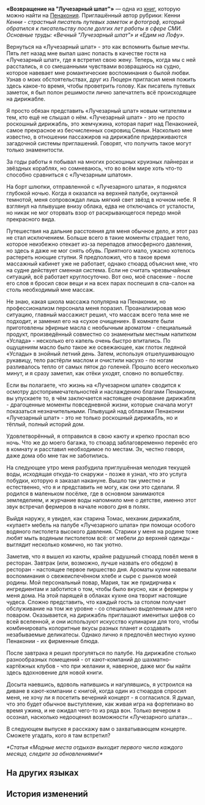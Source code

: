 {{Книга Инфобокс
|id           = 363
|Название     = «Возвращение на "Лучезарный шпат"»
|Изображение  = Item Penacony Readable 4.png
|Мир          = Пенакония
|Томов        = 1
|Автор        = <!--нужно добавить-->
|Описание     = Первая статья из рубрики блогера-путешественника, в которой описывается его путешествие на «Лучезарном шпате».
|Том1         = {{tx}}
|Источник1    = {{tx|Отсутствует источник}}
|Персонажи    = 
|Фракции      = 
}}
'''«Возвращение на "Лучезарный шпат"»''' — одна из [[Книги|книг]], которую можно найти на [[Пенакония]].
<!--
==Получение==
<gallery>
Книга НАЗВАНИЕ.png|НАЗВАНИЕ
Локация НАЗВАНИЕ.png|Расположение на карте. Ближайший пространственный якорь «[[НАЗВАНИЕ]]»
</gallery>
-->
Приглашённый автор рубрики: Кенни<br />
''Кенни - страстный писатель путевых заметок и фотограф, который обратился к писательству после долгих лет работы в сфере СМИ. Основные труды: «Вечный "Лучезарный шпат"» и «Едим на Лофу».''

Вернуться на «Лучезарный шпат» - это как вспомнить былые мечты. Пять лет назад мне выпал шанс попасть в качестве гостя на «Лучезарный шпат», где я встретил свою жену. Теперь, когда мы с ней расстались, я со смешанными чувствами возвращаюсь на судно, которое навевает мне романтические воспоминания о былой любви. Узнав о моих обстоятельствах, друг из Люцерн пригласил меня пожить здесь какое-то время, чтобы проветрить голову. Как писатель путевых заметок, я был полон решимости лично запечатлеть всё происходящее на дирижабле.

Я просто обязан представить «Лучезарный шпат» новым читателям и тем, кто ещё не слышал о нём. «Лучезарный шпат» - это не просто роскошный дирижабль, это жемчужина, которая парит над Пенаконией, самое прекрасное из бесчисленных сокровищ Семьи. Насколько мне известно, в отношении пассажиров на дирижабле придерживаются загадочной системы приглашений. Говорят, что получить такое могут только знаменитости.

За годы работы я побывал на многих роскошных круизных лайнерах и звёздных кораблях, но сомневаюсь, что во всём мире хоть что-то способно сравниться с «Лучезарным шпатом».

На борт шлюпки, отправленной с «Лучезарного шпата», я поднялся глубокой ночью. Когда я оказался на верхней палубе, окутанной темнотой, меня сопровождал лишь мягкий свет звёзд в ночном небе. Я взглянул на плывущие внизу облака, едва не отключаясь от усталости, но никак не мог оторвать взор от раскрывающегося передо мной прекрасного вида.

Путешествия на дальние расстояния для меня обычное дело, и этот раз не стал исключением. Больше всего в такие моменты страдает тело, которое неизбежно отекает из-за перепадов атмосферного давления, но здесь я даже не мог снять обувь. Приятного мало, ужасно хотелось растереть ноющие ступни. Я предположил, что в такое время массажный кабинет уже не работает, однако стюард объяснил мне, что на судне действует сменная система. Если не считать чрезвычайных ситуаций, всё работает круглосуточно. Вот оно, моё спасение - после его слов я бросил свои вещи и на всех парах поспешил в спа-салон на столь необходимый мне массаж.

Не знаю, какая школа массажа популярна на Пенаконии, но профессионализм персонала меня поразил. Проанализировав мою ситуацию, главный массажист решил, что массаж всего тела мне не подходит, и заменил его на «сухое очищение». В комнате были приготовлены эфирные масла с необычным ароматом - специальный продукт, произведённый совместно со знаменитым местным напитком «Услада» - несколько его капель очень быстро впитались. По ощущениям масло было такое же освежающее, как глоток ледяной «Услады» в знойный летний день. Затем, используя отшелушивающую рукавицу, тело растёрли маслом и очистили насухо - по ногам разливалось тепло от самых пяток до голеней. Прошло всего несколько минут, и я сразу заметил, как отёки уходят, словно по волшебству.

Если вы полагаете, что жизнь на «Лучезарном шпате» сводится к осмотру достопримечательностей и наслаждению благами Пенаконии, вы упускаете то, в чём заключается настоящее очарование дирижабля - драгоценные моменты повседневной жизни, которые сначала могут показаться незначительными. Плывущий над облаками Пенаконии «Лучезарный шпат» - это не только роскошный дирижабль, но и тёплый, полный историй дом.

Удовлетворённый, я отправился в свою каюту и крепко проспал всю ночь. Что же до моего багажа, то стюард заблаговременно перенёс его в комнату и расставил необходимое по местам. Эх, честно говоря, даже дома обо мне так не заботились.

На следующее утро меня разбудила приглушённая мелодия текущей воды, исходящая откуда-то снаружи - позже я узнал, что это услуга побудки, которую я заказал накануне. Вышло так уместно и естественно, что я и представить не могу, как они это сделали. Я родился в маленьком посёлке, где в основном занимаются земледелием, и журчание воды напомнило мне о детстве, именно этот звук встречал фермеров в начале нового дня в полях.

Выйдя наружу, я увидел, как старина Томас, механик дирижабля, «купает» мебель на палубе «Лучезарного шпата» при помощи особого водяного пистолета высокого давления. Старики у меня на родине тоже любят мыть водяным пистолетом всё: от мебели до верхней одежды - выглядит несколько комично, но так уютно.

Заметив, что я вышел из каюты, крайне радушный стюард повёл меня в ресторан. Завтрак (или, возможно, лучше назвать его обедом) в ресторан - настоящее первое пиршество дня. Ароматы кухни навевали воспоминания о свежеиспечённом хлебе и сыре с рынков моей родины. Мой персональный повар, Мария, так же придирчива к ингредиентам и заботится о том, чтобы было вкусно, как и фермеры у меня дома. На этой парящей в облаках кухне она творит настоящие чудеса. Сложно представить, что каждый гость за столом получает обслуживание на том же уровне - со специально выделенным для него поваром. Оказывается, на дирижабль приглашают именитых шефов со всей вселенной, и они используют искусство кулинарии для того, чтобы комбинировать колоритные вкусы разных планет и создавать незабываемые деликатесы. Однако лично я предпочёл местную кухню Пенаконии - их фирменные блюда.

После завтрака я решил прогуляться по палубе. На дирижабле столько разнообразных помещений - от кают-компаний до шахматно-картёжных клубов - что при желании я, наверное, даже мог бы найти здесь вдохновение для новой книги.

Досыта наевшись, вдоволь напившись и нагулявшись, я устроился на диване в кают-компании с книгой, когда один из стюардов спросил меня, не хочу ли я посетить вечерний концерт - я согласился. Я думал, что это будет обычное выступление, как живая игра на фортепиано во время ужина, и не ожидал чего-то из ряда вон. Только вечером я осознал, насколько недооценил возможности «Лучезарного шпата»...

В следующем выпуске я расскажу вам о захватывающем концерте. Сможете угадать, кого я там встретил?

''*Статья «Модные места отдыха» выходит первого числа каждого месяца, следите за обновлениями!*''

==На других языках==
{{На других языках
|en   = Back to the Radiant Feldspar
|zhs  = 重返「晖长石号」
|zht  = 重返「暉長石號」
|ja   = 「暉長石号」再訪
|ko   = 다시 찾은 「빛나는 펠드스파호」
|es   = Regreso al Feldespato Radiante
|fr   = De retour à bord du Feldspath radieux
|ru   = «Возвращение на "Лучезарный шпат"»
|th   = กลับสู่ "เรือประกายอัคนี"
|vi   = Quay Lại Tàu Radiant Feldspar
|de   = Wieder auf der Feldspat Lumina
|id   = Kembali ke "Radiant Feldspar"
|pt   = De Volta à Feldspato Radiante
}}

==История изменений==
{{История изменений|2.7}}